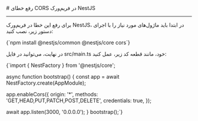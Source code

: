 

<Layout>
<Head>
<title>مستندات رفع خطای CORS در NestJS - لیارا</title>
<meta property="og:title" content="مستندات خدمات رایانش ابری لیارا" />
<meta property="og:description" content="مستندات مربوط به رفع خطای CORS در NestJS در پلتفرم NodeJS در لیارا"  />
<meta property="og:image" content="https://files.liara.ir/liara/logos/liara-poster.jpg" />
</Head>
# رفع خطای CORS در فریم‌ورک NestJS
<hr className="mb-2" />

برای رفع این خطا در فریم‌ورک NestJS، در ابتدا باید ماژول‌های مورد نیاز را با اجرای دستور زیر، نصب کنید:
<div className="h-2" />
<div dir='ltr'>
    <Highlight className="bash">
        {`npm install @nestjs/common @nestjs/core cors`}
    </Highlight>
</div>
<div className="h-2" />

در نهایت، می‌توانید در فایل <Important>src/main.ts</Important> خود، مانند قطعه کد زیر، عمل کنید:
<div className="h-2" />
<div dir='ltr'>
    <Highlight className="js">
        {`import { NestFactory } from '@nestjs/core';

async function bootstrap() {
  const app = await NestFactory.create(AppModule);

  app.enableCors({
    origin: '*',
    methods: 'GET,HEAD,PUT,PATCH,POST,DELETE',
    credentials: true,
  });

  await app.listen(3000, '0.0.0.0');
}
bootstrap();`}
    </Highlight>
</div>
<div className="h-2" />

</Layout>